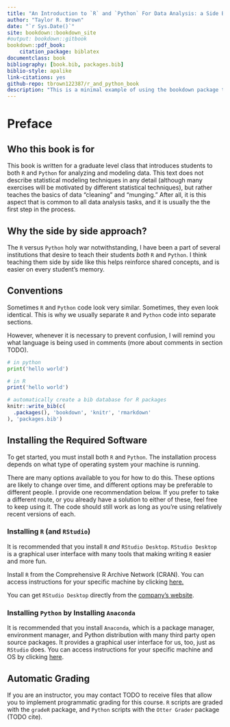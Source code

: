 ```yaml
--- 
title: "An Introduction to `R` and `Python` For Data Analysis: a Side By Side Approach"
author: "Taylor R. Brown"
date: "`r Sys.Date()`"
site: bookdown::bookdown_site
#output: bookdown::gitbook
bookdown::pdf_book:
    citation_package: biblatex
documentclass: book
bibliography: [book.bib, packages.bib]
biblio-style: apalike
link-citations: yes
github-repo: tbrown122387/r_and_python_book
description: "This is a minimal example of using the bookdown package to write a book. The output format for this example is bookdown::gitbook."
---
```


# Preface

## Who this book is for

This book is written for a graduate level class that introduces students to both `R` and `Python` for analyzing and modeling data. This text does not describe statistical modeling techniques in any detail (although many exercises will be motivated by different statistical techniques), but rather teaches the basics of data "cleaning" and "munging." After all, it is this aspect that is common to all data analysis tasks, and it is usually the the first step in the process.

## Why the side by side approach?

The `R` versus `Python` holy war notwithstanding, I have been a part of several institutions that desire to teach their students *both* `R` and `Python`. I think teaching them side by side like this helps reinforce shared concepts, and is easier on every student's memory. 

## Conventions

Sometimes `R` and `Python` code look very similar. Sometimes, they even look identical. This is why we usually separate `R` and `Python` code into separate sections. 

However, whenever it is necessary to prevent confusion, I will remind you what language is being used in comments (more about comments in section TODO). 

```python
# in python
print('hello world')
```


```r
# in R
print('hello world')
```



```r
# automatically create a bib database for R packages
knitr::write_bib(c(
  .packages(), 'bookdown', 'knitr', 'rmarkdown'
), 'packages.bib')
```


## Installing the Required Software

To get started, you must install both `R` and `Python`. The installation process depends on what type of operating system your machine is running.

There are many options available to you for how to do this. These options are likely to change over time, and different options may be preferable to different people. I provide one recommendation below. If you prefer to take a different route, or you already have a solution to either of these, feel free to keep using it. The code should still work as long as you're using relatively recent versions of each.

### Installing `R` (and `RStudio`)

It is recommended that you install `R` *and* `RStudio Desktop`. `RStudio Desktop` is a graphical user interface with many tools that making writing `R` easier and more fun.

Install `R` from the Comprehensive R Archive Network (CRAN). You can access instructions for your specific machine by clicking [here.](https://cran.r-project.org/) 

You can get `RStudio Desktop` directly from the [company's website](https://www.rstudio.com/products/rstudio/download/#download).

### Installing `Python` by Installing `Anaconda`

It is recommended that you install `Anaconda`, which is a package manager, environment manager, and Python distribution with many third party open source packages. It provides a graphical user interface for us, too, just as `RStudio` does. You can access instructions for your specific machine and OS by clicking [here](https://docs.anaconda.com/anaconda/install/#).


## Automatic Grading

If you are an instructor, you may contact TODO to receive files that allow you to implement programmatic grading for this course. `R` scripts are graded with the `gradeR` package, and `Python` scripts with the `Otter Grader` package (TODO cite).





